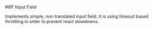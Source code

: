 #IIIF Input Field 

Implements simple, non translated input field. It is using timeout based throttling 
in order to prevent react slowdowns. 

